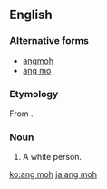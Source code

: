 ==English==

===Alternative forms===
* [[angmoh]] 
* [[ang mo]] 

===Etymology===
From {{etyl|nan|en}} {{zh-l|紅毛|tr=[[âng-mô͘]]|red hair}}.

===Noun===
{{en-noun}}
# {{context|Singapore|lang=en}} A white person.

[[ko:ang moh]]
[[ja:ang moh]]